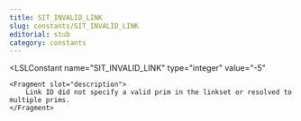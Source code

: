 ```yaml
---
title: SIT_INVALID_LINK
slug: constants/SIT_INVALID_LINK
editorial: stub
category: constants
---
```


<LSLConstant
	name="SIT_INVALID_LINK"
	type="integer"
	value="-5"
>
	<Fragment slot="description">
		Link ID did not specify a valid prim in the linkset or resolved to multiple prims.
	</Fragment>
</LSLConstant>
